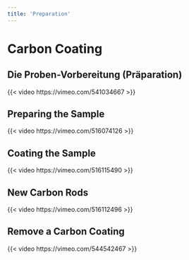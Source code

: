 ```yaml
---
title: 'Preparation'
---
```


# Carbon Coating

## Die Proben-Vorbereitung (Präparation)
{{< video https://vimeo.com/541034667 >}}

## Preparing the Sample
{{< video https://vimeo.com/516074126 >}}

## Coating the Sample
{{< video https://vimeo.com/516115490 >}}

## New Carbon Rods
{{< video https://vimeo.com/516112496 >}}

## Remove a Carbon Coating
{{< video https://vimeo.com/544542467 >}}
